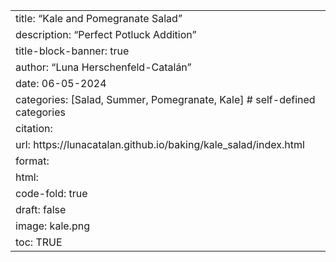 ---
title: "Kale and Pomegranate Salad"
description: "Perfect Potluck Addition"
title-block-banner: true
author: "Luna Herschenfeld-Catalán"
date: 06-05-2024
categories: [Salad, Summer, Pomegranate, Kale] # self-defined categories
citation: 
  url: https://lunacatalan.github.io/baking/kale_salad/index.html 
format:
  html:
    code-fold: true
draft: false
image: kale.png
toc: TRUE
---